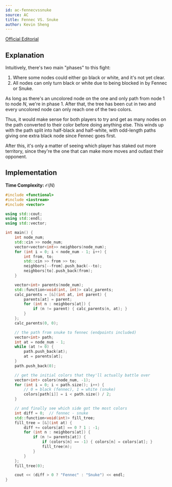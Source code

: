 ```yaml
---
id: ac-fennecvssnuke
source: AC
title: Fennec VS. Snuke
author: Kevin Sheng
---
```


[Official Editorial](https://img.atcoder.jp/arc078/editorial.pdf)

## Explanation

Intuitively, there's two main "phases" to this fight:
1. Where some nodes could either go black or white, and it's not yet clear.
2. All nodes can only turn black or white due to being blocked in by Fennec or Snuke.

As long as there's an uncolored node on the one and only path
from node $1$ to node $N$, we're in phase 1.
After that, the tree has been cut in two and every uncolored node
can only reach one of the two colors.

Thus, it would make sense for both players to try and get as many
nodes on the path converted to their color before doing anything else.
This winds up with the path split into half-black and half-white,
with odd-length paths giving one extra black node since Fennec goes first.

After this, it's only a matter of seeing which player has staked out more territory,
since they're the one that can make more moves and outlast their opponent.

## Implementation

**Time Complexity:** $\mathcal{O}(N)$

<LanguageSection>
<CPPSection>

```cpp
#include <functional>
#include <iostream>
#include <vector>

using std::cout;
using std::endl;
using std::vector;

int main() {
	int node_num;
	std::cin >> node_num;
	vector<vector<int>> neighbors(node_num);
	for (int i = 0; i < node_num - 1; i++) {
		int from, to;
		std::cin >> from >> to;
		neighbors[--from].push_back(--to);
		neighbors[to].push_back(from);
	}

	vector<int> parents(node_num);
	std::function<void(int, int)> calc_parents;
	calc_parents = [&](int at, int parent) {
		parents[at] = parent;
		for (int n : neighbors[at]) {
			if (n != parent) { calc_parents(n, at); }
		}
	};
	calc_parents(0, 0);

	// the path from snuke to fennec (endpoints included)
	vector<int> path;
	int at = node_num - 1;
	while (at != 0) {
		path.push_back(at);
		at = parents[at];
	}
	path.push_back(0);

	// get the initial colors that they'll actually battle over
	vector<int> colors(node_num, -1);
	for (int i = 0; i < path.size(); i++) {
		// 0 = black (fennec), 1 = white (snuke)
		colors[path[i]] = i < path.size() / 2;
	}

	// and finally see which side got the most colors
	int diff = 0;  // fennec - snuke
	std::function<void(int)> fill_tree;
	fill_tree = [&](int at) {
		diff += colors[at] == 0 ? 1 : -1;
		for (int n : neighbors[at]) {
			if (n != parents[at]) {
				if (colors[n] == -1) { colors[n] = colors[at]; }
				fill_tree(n);
			}
		}
	};
	fill_tree(0);

	cout << (diff > 0 ? "Fennec" : "Snuke") << endl;
}
```

</CPPSection>
</LanguageSection>
